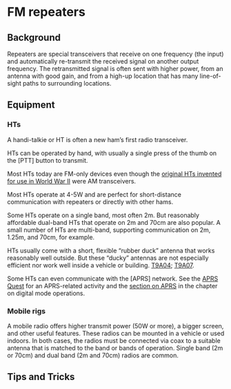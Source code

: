 # FM repeaters

## Background {-}

Repeaters are special transceivers that receive on one frequency (the input) and automatically re-transmit the received signal on another output frequency.
The retransmitted signal is often sent with higher power, from an antenna with good gain, and from a high-up location that has many line-of-sight paths to surrounding locations.


## Equipment {-}

### HTs {-}

A handi-talkie or HT is often a new ham's first radio transceiver.

HTs can be operated by hand, with usually a single press of the thumb on the [PTT] button to transmit.

Most HTs today are FM-only devices even though the [original HTs invented for use in World War II](https://www.motorolasolutions.com/en_us/about/history/explore-motorola-heritage/handie-talkie-radio.html) were AM transceivers.

Most HTs operate at 4-5W and are perfect for short-distance communication with repeaters or directly with other hams.

Some HTs operate on a single band, most often 2m.
But reasonably affordable dual-band HTs that operate on 2m and 70cm are also popular.
A small number of HTs are multi-band, supporting communication on 2m, 1.25m, and 70cm, for example.

HTs usually come with a short, flexible "rubber duck" antenna that works reasonably well outside.
But these "ducky" antennas are not especially efficient nor work well inside a vehicle or building. [T9A04](#T9A04); [T9A07](T9A07).

Some HTs can even communicate with the [APRS] network.
See the [APRS Quest](#quest_aprs) for an APRS-related activity and the [section on APRS](#operating_aprs) in the chapter on digital mode operations.

### Mobile rigs {-}

A mobile radio offers higher transmit power (50W or more), a bigger screen, and other useful features.
These radios can be mounted in a vehicle or used indoors.
In both cases, the radios must be connected via coax to a suitable antenna that is matched to the band or bands of operation.
Single band (2m or 70cm) and dual band (2m and 70cm) radios are common.

## Tips and Tricks {-}

